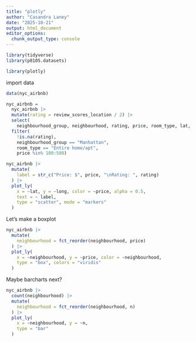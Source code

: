 ```yaml
---
title: "plotly"
author: "Casandra Laney"
date: "2025-10-21"
output: html_document
editor_options: 
  chunk_output_type: console
---
```


```r
library(tidyverse)
library(p8105.datasets)

library(plotly)
```


import data

```r
data(nyc_airbnb)

nyc_airbnb = 
  nyc_airbnb |> 
  mutate(rating = review_scores_location / 2) |>
  select(
    neighbourhood_group, neighbourhood, rating, price, room_type, lat, long) |>
  filter(
    !is.na(rating), 
    neighbourhood_group == "Manhattan",
    room_type == "Entire home/apt",
    price %in% 100:500)
```


```r
nyc_airbnb |>
  mutate(
    label = str_c("Price: $", price, "\nRating: ", rating)
  ) |>
  plot_ly(
    x = ~lat, y = ~long, color = ~price, alpha = 0.5,
    text = ~ label,
    type = "scatter", mode = "markers"
  )
```


Let's make a boxplot

```r
nyc_airbnb |>
  mutate(
    neighbourhood = fct_reorder(neighbourhood, price)
  ) |>
  plot_ly(
    x = ~neighbourhood, y = ~price, color = ~neighbourhood,
    type = "box", colors = "viridis"
  )
```

Maybe barcharts next?

```r

nyc_airbnb |>
  count(neighbourhood) |>
  mutate(
    neighbourhood = fct_reorder(neighbourhood, n)
  ) |>
  plot_ly(
    x = ~neighbourhood, y = ~n,
    type = "bar"
  )
```

